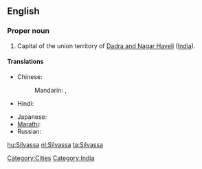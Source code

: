 ==English==
{{wikipedia}}

===Proper noun===
{{en-proper noun}}

# Capital of the union territory of [[Dadra and Nagar Haveli]] ([[India]]).

====Translations====
{{trans-top|capital of Dadra and Nagar Haveli, India}}
* Chinese:
*: Mandarin: {{t|cmn|西瓦薩|sc=Hani}},  {{t|cmn|西瓦萨|tr=Xīwǎsà|sc=Hani}}
* Hindi: {{t|hi|सिलवासा|tr=silvāsā|xs=Hindi}}
{{trans-mid}}
* Japanese: {{t|ja|スィルヴァーサー|tr=Siruvāsā}}
* [[Marathi]]: {{t|mr|सिल्वासा|sc=Deva|xs=Marathi}}
* Russian: {{t|ru|Силвасса|f|tr=Silvássa}}
{{trans-bottom}}

[[Category:Cities]]
[[Category:India]]

[[hu:Silvassa]]
[[nl:Silvassa]]
[[ta:Silvassa]]